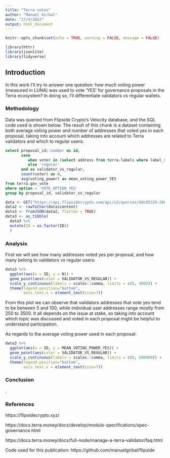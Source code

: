 ```yaml
---
title: "Terra votes"
author: "Manuel Girbal"
date: "17/4/2022"
output: html_document
---
```


```r
knitr::opts_chunk$set(echo = TRUE, warning = FALSE, message = FALSE)

library(httr)
library(jsonlite)
library(tidyverse)
```

## Introduction

In this work I'll try to answer one question: how much voting power (measured in LUNA) was used to vote 'YES' for governance proposals in the Terra ecosystem?
In doing so, I'll differentiate validators vs regular wallets.


### Methodology
Data was queried from Flipside Crypto's Velocity database, and the SQL code used is shown below. The result of this chunk is a dataset containing both average voting power and number of addresses that voted yes in each proposal, taking into account which addresses are related to Terra validators and which to regular users:

```sql
select proposal_id::number as id,
       case
          when voter in (select address from terra.labels where label_subtype = 'validator') then 'validator'
          else 'regular'
       end as validator_vs_regular,
       count(voter) as n,   
       avg(voting_power) as mean_voting_power_YES
from terra.gov_vote
where option = 'VOTE_OPTION_YES'
group by proposal_id, validator_vs_regular
```

```r
data <- GET("https://api.flipsidecrypto.com/api/v2/queries/ddc05329-2885-464a-ae3a-d6433fd528da/data/latest")
data2 <- rawToChar(data$content)
data3 <- fromJSON(data2, flatten = TRUE)
data3 <- as_tibble(
  data3 %>% 
  mutate(ID = as.factor(ID))
  )
```


### Analysis
First we will see how many addresses voted yes per proposal, and how many belong to validators vs regular users:

```r
data3 %>% 
  ggplot(aes(x = ID, y = N)) +
  geom_point(aes(color = VALIDATOR_VS_REGULAR)) +
  scale_y_continuous(labels = scales::comma, limits = c(0, 4000)) +
  theme(legend.position="bottom",
        axis.text.x = element_text(size=7))
```

From this plot we can observe that validators addresses that vote yes tend to be between 5 and 100, while individual user addresses range mostly from 250 to 3500. 
It all depends on the issue at stake, so taking into account which topic was discussed and voted in each proposal might be helpful to understand participation.

As regards to the average voting power used in each proposal:

```r
data3 %>% 
  ggplot(aes(x = ID, y = MEAN_VOTING_POWER_YES)) +
  geom_point(aes(color = VALIDATOR_VS_REGULAR)) +
  scale_y_continuous(labels = scales::comma, limits = c(0, 600000)) +
  theme(legend.position="bottom",
        axis.text.x = element_text(size=7))
```



### Conclusion
.


### References
https://flipsidecrypto.xyz/

https://docs.terra.money/docs/develop/module-specifications/spec-governance.html

https://docs.terra.money/docs/full-node/manage-a-terra-validator/faq.html



Code used for this publication: https://github.com/manuelgirbal/flipside 